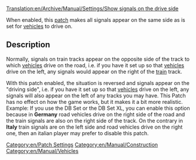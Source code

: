 [[Translation:en/Archive/Manual/Settings/Show signals on the drive side]]
[[Category:en/Patch Settings]]
[[Category:en/Manual/Construction]]
[[Category:en/Manual/Vehicles]]

When enabled, this [[en/Community/Patches/Patches|patch]] makes all signals appear on the same side as is set for [[en/Manual/Vehicles|vehicles]] to drive on.

== Description ==

Normally, signals on train tracks appear on the opposite side of the track to which [[en/Manual/Vehicles|vehicles]] drive on the road, i.e. if you have it set up so that [[en/Manual/Vehicles|vehicles]] drive on the left, any signals would appear on the right of the [[en/Manual/Trains|train]] track.

With this patch enabled, the situation is reversed and signals appear on the "driving side", i.e.  if you have it set up so that [[en/Manual/Vehicles|vehicles]] drive on the left, any signals will also appear on the left of any tracks you may have.
This Patch has no effect on how the game works, but it makes it a bit more realistic.
Example: If you use the DB Set or the DB Set XL, you can enable this option because in '''Germany''' road vehicles drive on the right side of the road and the train signals are also on the right side of the track. On the contrary in '''Italy''' train signals are on the left side and road vehicles drive on the right one, then an italian player may prefer to disable this patch.